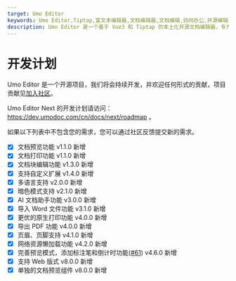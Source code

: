 ```yaml
---
target: Umo Editor
keywords: Umo Editor,Tiptap,富文本编辑器,文档编辑器,文档编辑,协同办公,开源编辑器,国产编辑器
description: Umo Editor 是一个基于 Vue3 和 Tiptap 的本土化开源文档编辑器，专为国人用户设计。它提供了强大的文档编辑能力和 AI 创作功能，支持分页模式、Markdown 语法、富文本编辑、多种格式的节点插入、页面样式设置、文档导出与打印等功能。此外，Umo Editor 还支持自定义扩展、多语言设置和暗色主题。
---
```



# 开发计划

Umo Editor 是一个开源项目，我们将会持续开发，并欢迎任何形式的贡献，项目贡献见[加入社区](./#加入社区)。

Umo Editor Next 的开发计划请访问：https://dev.umodoc.com/cn/docs/next/roadmap 。

如果以下列表中不包含您的需求，您可以通过社区反馈提交新的需求。

- [x] 文档预览功能 <Badge theme="success">v1.1.0 新增</Badge>
- [x] 文档打印功能 <Badge theme="success">v1.1.0 新增</Badge>
- [x] 文档块编辑功能 <Badge theme="success">v1.3.0 新增</Badge>
- [x] 支持自定义扩展 <Badge theme="success">v1.4.0 新增</Badge>
- [x] 多语言支持 <Badge theme="success">v2.0.0 新增</Badge>
- [x] 暗色模式支持 <Badge theme="success">v2.1.0 新增</Badge>
- [x] AI 文档助手功能 <Badge theme="success">v3.0.0 新增</Badge>
- [x] 导入 Word 文件功能 <Badge theme="success">v3.1.0 新增</Badge>
- [x] 更优的原生打印功能 <Badge theme="success">v4.0.0 新增</Badge>
- [x] 导出 PDF 功能 <Badge theme="success">v4.0.0 新增</Badge>
- [x] 页眉、页脚支持 <Badge theme="success">v4.1.0 新增</Badge>
- [x] 网络资源懒加载功能 <Badge theme="success">v4.2.0 新增</Badge>
- [x] 完善预览模式，添加标注笔和倒计时功能([#61](https://github.com/umodoc/editor/issues/61)) <Badge theme="success">v4.6.0 新增</Badge>
- [x] 支持 Web 版式 <Badge theme="success">v8.0.0 新增</Badge>
- [x] 单独的文档预览组件 <Badge theme="success">v8.0.0 新增</Badge>
